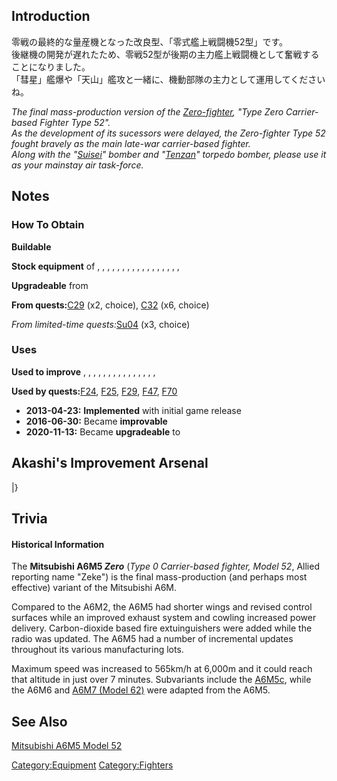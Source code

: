{{EquipmentInfo|21}}

==Introduction==
零戦の最終的な量産機となった改良型、「零式艦上戦闘機52型」です。<br>
後継機の開発が遅れたため、零戦52型が後期の主力艦上戦闘機として奮戦することになりました。<br>
「彗星」艦爆や「天山」艦攻と一緒に、機動部隊の主力として運用してくださいね。

''The final mass-production version of the [[Type 21 Zero Fighter|Zero-fighter]], "Type Zero Carrier-based Fighter Type 52".''<br>
''As the development of its sucessors were delayed, the Zero-fighter Type 52 fought bravely as the main late-war carrier-based fighter.''<br>
''Along with the "[[Suisei (Comet)|Suisei]]" bomber and "[[Tenzan (Heavenly Mountain)|Tenzan]]" torpedo bomber, please use it as your mainstay air task-force.''

==Notes==
<div class="mw-collapsible"><h3>How To Obtain</h3>
<div class="mw-collapsible-content">
'''Buildable'''

'''Stock equipment''' of {{Ship/Link|Akagi Kai}}, {{Ship/Link|Chitose Carrier Kai Ni}}, {{Ship/Link|Chitose Carrier Kai}}, {{Ship/Link|Chiyoda Carrier Kai Ni}}, {{Ship/Link|Chiyoda Carrier Kai}}, {{Ship/Link|Hiryuu Kai}}, {{Ship/Link|Hiyou Kai}}, {{Ship/Link|Houshou Kai}}, {{Ship/Link|Junyou Kai}}, {{Ship/Link|Kaga Kai}}, {{Ship/Link|Ryuuhou Kai}}, {{Ship/Link|Ryuujou Kai}}, {{Ship/Link|Shinyou}}, {{Ship/Link|Shouhou Kai}}, {{Ship/Link|Shoukaku Kai}}, {{Ship/Link|Souryuu Kai}}, {{Ship/Link|Zuihou Kai}}, {{Ship/Link|Zuikaku Kai}}

'''Upgradeable''' from {{Equipment/Link|Type 0 Fighter Model 32}}

'''From quests: '''[[Quests#C29|C29]] (x2, choice), [[Quests#C32|C32]] (x6, choice)

''From limited-time quests: ''[[Quests/Seasonal#Su04|Su04]] (x3, choice)

</div></div>

<div class="mw-collapsible"><h3>Uses</h3>
<div class="mw-collapsible-content">
'''Used to improve''' {{Equipment/Link|Type 0 Fighter Model 52}}, {{Equipment/Link|Type 0 Fighter Model 62 (Fighter-bomber)}}, {{Equipment/Link|Zero Fighter Model 52C (601 Air Group)}}, {{Equipment/Link|Type 0 Fighter Model 52 (Skilled)}}, {{Equipment/Link|Zero Fighter Model 52C (w/ Iwai Flight)}}, {{Equipment/Link|Zero Fighter Model 62 (Fighter-bomber / Iwai Squadron)}}, {{Equipment/Link|Zero Fighter Model 52A (w/ Iwamoto Flight)}}, {{Equipment/Link|Type 0 Fighter Model 53 (Iwamoto Squadron)}}, {{Equipment/Link|Type 3 Fighter Hien}}, {{Equipment/Link|Re.2001 OR Kai}}, {{Equipment/Link|F4F-4}}, {{Equipment/Link|Shiden Model 11}}, {{Equipment/Link|F6F-3}}, {{Equipment/Link|Type 0 Fighter Model 63 (Fighter-bomber)}}, {{Equipment/Link|Type 1 Fighter Hayabusa Model III A}}, {{Equipment/Link|FM-2}}

'''Used by quests: '''[[Quests#F24|F24]], [[Quests#F25|F25]], [[Quests#F29|F29]], [[Quests#F47|F47]], [[Quests#F70|F70]]

</div></div>


<div class="mw-collapsible><h3>Updates History</h3>
<div class="mw-collapsible-content>
* '''2013-04-23:''' '''Implemented''' with initial game release
* '''2016-06-30:''' Became '''improvable'''
* '''2020-11-13:''' Became '''upgradeable''' to {{Equipment/Link|Type 0 Fighter Model 62 (Fighter-bomber)}}
</div></div>

== Akashi's Improvement Arsenal ==

{{AkashiWorkshop}}
{{AkashiWorkshopLine
| Name = {{PAGENAME}}
| ItemType = GreenPlane
| Fuel = 120
| Ammo = 120
| Steel = 0
| Baux = 280
|Mats0-5 = 3/5
|Mats6-9 = 5/8
|Mats10 = 5/8
|Screws0-5 = 3/4
|Screws6-9 = 3/5
|Screws10 = 3/5
|EquipConsume0-5 = 1x{{GreenPlane|Zero Fighter Type 52}}
|EquipConsume6-9 = 2x{{GreenPlane|Zero Fighter Type 52}}
|EquipConsume10 = 2x{{RedPlane|Type 99 Dive Bomber}}
| Sun = &nbsp;<br>Z
| Mon = &nbsp;<br>Z
| Wed = &nbsp;<br>Z
| Thu = S<br>&nbsp;
| Fri = S<br>&nbsp;
| Sat = S<br>&nbsp;
| 2ndShip = [[Shoukaku]]<br/>[[Zuikaku]]
| Notes = Can be upgraded to [[Type 0 Fighter Model 62 (Fighter-bomber)]] ★+4.
}}
|}

==Trivia==
<h4>Historical Information</h4>
The '''Mitsubishi A6M5 ''Zero''''' (''Type 0 Carrier-based fighter, Model 52'', Allied reporting name "Zeke") is the final mass-production (and perhaps most effective) variant of the Mitsubishi A6M.

Compared to the A6M2, the A6M5 had shorter wings and revised control surfaces while an improved exhaust system and cowling increased power delivery. Carbon-dioxide based fire extuinguishers were added while the radio was updated. The A6M5 had a number of incremental updates throughout its various manufacturing lots.

Maximum speed was increased to 565km/h at 6,000m and it could reach that altitude in just over 7 minutes. Subvariants include the [[Zero Fighter Type 52 Type C (601 Air Group)|A6M5c]], while the A6M6 and [[Type 62 Zero Fighter-bomber|A6M7 (Model 62)]] were adapted from the A6M5.
==See Also==
[[wikipedia:Mitsubishi A6M Zero#A6M5 Type 0 Model 52|Mitsubishi A6M5 Model 52]]
{{Equipmentlist}}
[[Category:Equipment]]
[[Category:Fighters]]